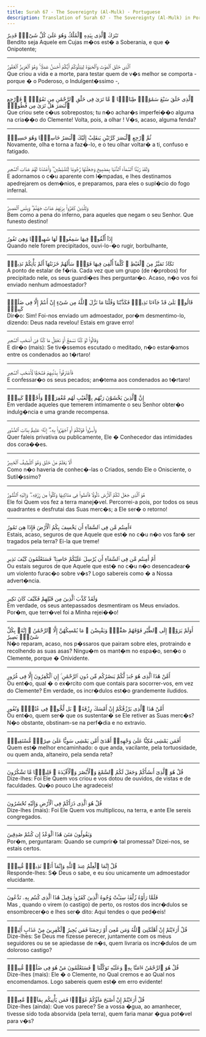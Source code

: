 ```yaml
---
title: Surah 67 - The Sovereignty (Al-Mulk) - Portuguese
description: Translation of Surah 67 - The Sovereignty (Al-Mulk) in Portuguese
---
```





<Aside type="quran" title="1">
تَبَٰرَكَ ٱلَّذِى بِيَدِهِ ٱلْمُلْكُ وَهُوَ عَلَىٰ كُلِّ شَىْءٍۢ قَدِيرٌ
</Aside>

<Aside type="reference" title="1">
Bendito seja Aquele em Cujas m�os est� a Soberania, e que � Onipotente;
</Aside>

---

<Aside type="quran" title="2">
ٱلَّذِى خَلَقَ ٱلْمَوْتَ وَٱلْحَيَوٰةَ لِيَبْلُوَكُمْ أَيُّكُمْ أَحْسَنُ عَمَلًۭا ۚ وَهُوَ ٱلْعَزِيزُ ٱلْغَفُورُ
</Aside>

<Aside type="reference" title="2">
Que criou a vida e a morte, para testar quem de v�s melhor se comporta - porque � o Poderoso, o Indulgent�ssimo -,
</Aside>

---

<Aside type="quran" title="3">
ٱلَّذِى خَلَقَ سَبْعَ سَمَٰوَٰتٍۢ طِبَاقًۭا ۖ مَّا تَرَىٰ فِى خَلْقِ ٱلرَّحْمَٰنِ مِن تَفَٰوُتٍۢ ۖ فَٱرْجِعِ ٱلْبَصَرَ هَلْ تَرَىٰ مِن فُطُورٍۢ
</Aside>

<Aside type="reference" title="3">
Que criou sete c�us sobrepostos; tu n�o achar�s imperfei��o alguma na cria��o do Clemente! Volta, pois, a olhar ! V�s, acaso, alguma fenda?
</Aside>

---

<Aside type="quran" title="4">
ثُمَّ ٱرْجِعِ ٱلْبَصَرَ كَرَّتَيْنِ يَنقَلِبْ إِلَيْكَ ٱلْبَصَرُ خَاسِئًۭا وَهُوَ حَسِيرٌۭ
</Aside>

<Aside type="reference" title="4">
Novamente, olha e torna a faz�-lo, e o teu olhar voltar� a ti, confuso e fatigado.
</Aside>

---

<Aside type="quran" title="5">
وَلَقَدْ زَيَّنَّا ٱلسَّمَآءَ ٱلدُّنْيَا بِمَصَٰبِيحَ وَجَعَلْنَٰهَا رُجُومًۭا لِّلشَّيَٰطِينِ ۖ وَأَعْتَدْنَا لَهُمْ عَذَابَ ٱلسَّعِيرِ
</Aside>

<Aside type="reference" title="5">
E adornamos o c�u aparente com l�mpadas, e lhes destinamos apedrejarem os dem�nios, e preparamos, para eles o supl�cio do fogo infernal.
</Aside>

---

<Aside type="quran" title="6">
وَلِلَّذِينَ كَفَرُوا۟ بِرَبِّهِمْ عَذَابُ جَهَنَّمَ ۖ وَبِئْسَ ٱلْمَصِيرُ
</Aside>

<Aside type="reference" title="6">
Bem como a pena do inferno, para aqueles que negam o seu Senhor. Que funesto destino!
</Aside>

---

<Aside type="quran" title="7">
إِذَآ أُلْقُوا۟ فِيهَا سَمِعُوا۟ لَهَا شَهِيقًۭا وَهِىَ تَفُورُ
</Aside>

<Aside type="reference" title="7">
Quando nele forem precipitados, ouvi-lo-�o rugir, borbulhante,
</Aside>

---

<Aside type="quran" title="8">
تَكَادُ تَمَيَّزُ مِنَ ٱلْغَيْظِ ۖ كُلَّمَآ أُلْقِىَ فِيهَا فَوْجٌۭ سَأَلَهُمْ خَزَنَتُهَآ أَلَمْ يَأْتِكُمْ نَذِيرٌۭ
</Aside>

<Aside type="reference" title="8">
A ponto de estalar de f�ria. Cada vez que um grupo (de r�probos) for precipitado nele, os seus guardi�es lhes perguntar�o. Acaso, n�o vos foi enviado nenhum admoestador?
</Aside>

---

<Aside type="quran" title="9">
قَالُوا۟ بَلَىٰ قَدْ جَآءَنَا نَذِيرٌۭ فَكَذَّبْنَا وَقُلْنَا مَا نَزَّلَ ٱللَّهُ مِن شَىْءٍ إِنْ أَنتُمْ إِلَّا فِى ضَلَٰلٍۢ كَبِيرٍۢ
</Aside>

<Aside type="reference" title="9">
Dir�o: Sim! Foi-nos enviado um admoestador, por�m desmentimo-lo, dizendo: Deus nada revelou! Estais em grave erro!
</Aside>

---

<Aside type="quran" title="10">
وَقَالُوا۟ لَوْ كُنَّا نَسْمَعُ أَوْ نَعْقِلُ مَا كُنَّا فِىٓ أَصْحَٰبِ ٱلسَّعِيرِ
</Aside>

<Aside type="reference" title="10">
E dir�o (mais): Se tiv�ssemos escutado o meditado, n�o estar�amos entre os condenados ao t�rtaro!
</Aside>

---

<Aside type="quran" title="11">
فَٱعْتَرَفُوا۟ بِذَنۢبِهِمْ فَسُحْقًۭا لِّأَصْحَٰبِ ٱلسَّعِيرِ
</Aside>

<Aside type="reference" title="11">
E confessar�o os seus pecados; an�tema aos condenados ao t�rtaro!
</Aside>

---

<Aside type="quran" title="12">
إِنَّ ٱلَّذِينَ يَخْشَوْنَ رَبَّهُم بِٱلْغَيْبِ لَهُم مَّغْفِرَةٌۭ وَأَجْرٌۭ كَبِيرٌۭ
</Aside>

<Aside type="reference" title="12">
Em verdade aqueles que temerem intimamente o seu Senhor obter�o indulg�ncia e uma grande recompensa.
</Aside>

---

<Aside type="quran" title="13">
وَأَسِرُّوا۟ قَوْلَكُمْ أَوِ ٱجْهَرُوا۟ بِهِۦٓ ۖ إِنَّهُۥ عَلِيمٌۢ بِذَاتِ ٱلصُّدُورِ
</Aside>

<Aside type="reference" title="13">
Quer faleis privativa ou publicamente, Ele � Conhecedor das intimidades dos cora��es.
</Aside>

---

<Aside type="quran" title="14">
أَلَا يَعْلَمُ مَنْ خَلَقَ وَهُوَ ٱللَّطِيفُ ٱلْخَبِيرُ
</Aside>

<Aside type="reference" title="14">
Como n�o haveria de conhec�-las o Criados, sendo Ele o Onisciente, o Sutil�ssimo?
</Aside>

---

<Aside type="quran" title="15">
هُوَ ٱلَّذِى جَعَلَ لَكُمُ ٱلْأَرْضَ ذَلُولًۭا فَٱمْشُوا۟ فِى مَنَاكِبِهَا وَكُلُوا۟ مِن رِّزْقِهِۦ ۖ وَإِلَيْهِ ٱلنُّشُورُ
</Aside>

<Aside type="reference" title="15">
Ele foi Quem vos fez a terra manej�vel. Percorrei-a pois, por todos os seus quadrantes e desfrutai das Suas merc�s; a Ele ser� o retorno!
</Aside>

---

<Aside type="quran" title="16">
ءَأَمِنتُم مَّن فِى ٱلسَّمَآءِ أَن يَخْسِفَ بِكُمُ ٱلْأَرْضَ فَإِذَا هِىَ تَمُورُ
</Aside>

<Aside type="reference" title="16">
Estais, acaso, seguros de que Aquele que est� no c�u n�o vos far� ser tragados pela terra? Ei-la que treme!
</Aside>

---

<Aside type="quran" title="17">
أَمْ أَمِنتُم مَّن فِى ٱلسَّمَآءِ أَن يُرْسِلَ عَلَيْكُمْ حَاصِبًۭا ۖ فَسَتَعْلَمُونَ كَيْفَ نَذِيرِ
</Aside>

<Aside type="reference" title="17">
Ou estais seguros de que Aquele que est� no c�u n�o desencadear� um violento furac�o sobre v�s? Logo sabereis como � a Nossa advert�ncia.
</Aside>

---

<Aside type="quran" title="18">
وَلَقَدْ كَذَّبَ ٱلَّذِينَ مِن قَبْلِهِمْ فَكَيْفَ كَانَ نَكِيرِ
</Aside>

<Aside type="reference" title="18">
Em verdade, os seus antepassados desmentiram os Meus enviados. Por�m, que terr�vel foi a Minha rejei��o!
</Aside>

---

<Aside type="quran" title="19">
أَوَلَمْ يَرَوْا۟ إِلَى ٱلطَّيْرِ فَوْقَهُمْ صَٰٓفَّٰتٍۢ وَيَقْبِضْنَ ۚ مَا يُمْسِكُهُنَّ إِلَّا ٱلرَّحْمَٰنُ ۚ إِنَّهُۥ بِكُلِّ شَىْءٍۭ بَصِيرٌ
</Aside>

<Aside type="reference" title="19">
N�o reparam, acaso, nos p�ssaros que pairam sobre eles, protraindo e recolhendo as suas asas? Ningu�m os mant�m no espa�o, sen�o o Clemente, porque � Onividente.
</Aside>

---

<Aside type="quran" title="20">
أَمَّنْ هَٰذَا ٱلَّذِى هُوَ جُندٌۭ لَّكُمْ يَنصُرُكُم مِّن دُونِ ٱلرَّحْمَٰنِ ۚ إِنِ ٱلْكَٰفِرُونَ إِلَّا فِى غُرُورٍ
</Aside>

<Aside type="reference" title="20">
Ou ent�o, qual � o ex�rcito com que contais para socorrer-vos, em vez do Clemente? Em verdade, os incr�dulos est�o grandemente iludidos.
</Aside>

---

<Aside type="quran" title="21">
أَمَّنْ هَٰذَا ٱلَّذِى يَرْزُقُكُمْ إِنْ أَمْسَكَ رِزْقَهُۥ ۚ بَل لَّجُّوا۟ فِى عُتُوٍّۢ وَنُفُورٍ
</Aside>

<Aside type="reference" title="21">
Ou ent�o, quem ser� que os sustentar� se Ele retiver as Suas merc�s? N�o obstante, obstinam-se na perf�dia e no extravio.
</Aside>

---

<Aside type="quran" title="22">
أَفَمَن يَمْشِى مُكِبًّا عَلَىٰ وَجْهِهِۦٓ أَهْدَىٰٓ أَمَّن يَمْشِى سَوِيًّا عَلَىٰ صِرَٰطٍۢ مُّسْتَقِيمٍۢ
</Aside>

<Aside type="reference" title="22">
Quem est� melhor encaminhado: o que anda, vacilante, pela tortuosidade, ou quem anda, altaneiro, pela senda reta?
</Aside>

---

<Aside type="quran" title="23">
قُلْ هُوَ ٱلَّذِىٓ أَنشَأَكُمْ وَجَعَلَ لَكُمُ ٱلسَّمْعَ وَٱلْأَبْصَٰرَ وَٱلْأَفْـِٔدَةَ ۖ قَلِيلًۭا مَّا تَشْكُرُونَ
</Aside>

<Aside type="reference" title="23">
Dize-lhes: Foi Ele Quem vos criou e vos dotou de ouvidos, de vistas e de faculdades. Qu�o pouco Lhe agradeceis!
</Aside>

---

<Aside type="quran" title="24">
قُلْ هُوَ ٱلَّذِى ذَرَأَكُمْ فِى ٱلْأَرْضِ وَإِلَيْهِ تُحْشَرُونَ
</Aside>

<Aside type="reference" title="24">
Dize-lhes (mais): Foi Ele Quem vos multiplicou, na terra, e ante Ele sereis congregados.
</Aside>

---

<Aside type="quran" title="25">
وَيَقُولُونَ مَتَىٰ هَٰذَا ٱلْوَعْدُ إِن كُنتُمْ صَٰدِقِينَ
</Aside>

<Aside type="reference" title="25">
Por�m, perguntaram: Quando se cumprir� tal promessa? Dizei-nos, se estais certos.
</Aside>

---

<Aside type="quran" title="26">
قُلْ إِنَّمَا ٱلْعِلْمُ عِندَ ٱللَّهِ وَإِنَّمَآ أَنَا۠ نَذِيرٌۭ مُّبِينٌۭ
</Aside>

<Aside type="reference" title="26">
Responde-lhes: S� Deus o sabe, e eu sou unicamente um admoestador elucidante.
</Aside>

---

<Aside type="quran" title="27">
فَلَمَّا رَأَوْهُ زُلْفَةًۭ سِيٓـَٔتْ وُجُوهُ ٱلَّذِينَ كَفَرُوا۟ وَقِيلَ هَٰذَا ٱلَّذِى كُنتُم بِهِۦ تَدَّعُونَ
</Aside>

<Aside type="reference" title="27">
Mas , quando o virem (o castigo) de perto, os rostos dos incr�dulos se ensombrecer�o e lhes ser� dito: Aqui tendes o que ped�eis!
</Aside>

---

<Aside type="quran" title="28">
قُلْ أَرَءَيْتُمْ إِنْ أَهْلَكَنِىَ ٱللَّهُ وَمَن مَّعِىَ أَوْ رَحِمَنَا فَمَن يُجِيرُ ٱلْكَٰفِرِينَ مِنْ عَذَابٍ أَلِيمٍۢ
</Aside>

<Aside type="reference" title="28">
Dize-lhes: Se Deus me fizesse perecer, juntamente com os meus seguidores ou se se apiedasse de n�s, quem livraria os incr�dulos de um doloroso castigo?
</Aside>

---

<Aside type="quran" title="29">
قُلْ هُوَ ٱلرَّحْمَٰنُ ءَامَنَّا بِهِۦ وَعَلَيْهِ تَوَكَّلْنَا ۖ فَسَتَعْلَمُونَ مَنْ هُوَ فِى ضَلَٰلٍۢ مُّبِينٍۢ
</Aside>

<Aside type="reference" title="29">
Dize-lhes (mais): Ele � o Clemente, no Qual cremos e ao Qual nos encomendamos. Logo sabereis quem est� em erro evidente!
</Aside>

---

<Aside type="quran" title="30">
قُلْ أَرَءَيْتُمْ إِنْ أَصْبَحَ مَآؤُكُمْ غَوْرًۭا فَمَن يَأْتِيكُم بِمَآءٍۢ مَّعِينٍۭ
</Aside>

<Aside type="reference" title="30">
Dize-lhes (ainda): Que vos parece? Se a vossa �gua, ao amanhecer, tivesse sido toda absorvida (pela terra), quem faria manar �gua pot�vel para v�s?
</Aside>

---
